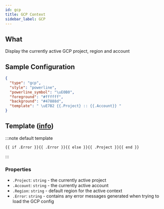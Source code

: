 ```yaml
---
id: gcp
title: GCP Context
sidebar_label: GCP
---
```


## What

Display the currently active GCP project, region and account

## Sample Configuration

```json
{
  "type": "gcp",
  "style": "powerline",
  "powerline_symbol": "\uE0B0",
  "foreground": "#ffffff",
  "background": "#47888d",
  "template": " \uE7B2 {{.Project} :: {{.Account}} "
}
```

## Template ([info][templates])

:::note default template

``` template
{{ if .Error }}{{ .Error }}{{ else }}{{ .Project }}{{ end }}
```

:::

### Properties

- `.Project`: `string` - the currently active project
- `.Account`: `string` - the currently active account
- `.Region`: `string` - default region for the active context
- `.Error`: `string` - contains any error messages generated when trying to load the GCP config

[templates]: /docs/configuration/templates
